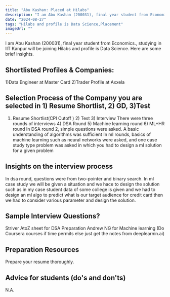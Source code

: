 ```yaml
---
title: "Abu Kashan: Placed at Hilabs"
description: "I am Abu Kashan (200031), final year student from Economics.: Hilabs and profile is Data Science"
date: "2024-08-27"
tags: "Hilabs and profile is Data Science,Placement"
imageUrl: ""
---
```


I am Abu Kashan (200031), final year student from Economics., studying in IIT Kanpur will be joining Hilabs and profile is Data Science. Here are some brief insights. 

## Shortlisted Profiles & Companies:
1)Data Engineer at Master Card 2)Trader Profile at Axxela

## Selection Process of the Company you are selected in 1) Resume Shortlist, 2) GD, 3)Test
1) Resume Shortlist(CPI Cutoff ) 2) Test 3) Interview There were three rounds of interviews 4) DSA Round 5) Machine learning round 6) ML+HR round In DSA round 2, simple questions were asked. A basic understanding of algorithms was sufficient In ml rounds, basics of machine learning such as neural networks were asked, and one case study type problem was asked in which you had to design a ml solution for a given problem

##  Insights on the interview process
In dsa round, questions were from two-pointer and binary search. In ml case study we will be given a situation and we hace to design the solution such as in my case student data of some college is given and we had to design an ml algo to predict what is our target audience for credit card then we had to consider various parameter and design the solution.

## Sample Interview Questions? 
Striver AtoZ sheet for DSA Preparation Andrew NG for Machine learning (Do Coursera courses if time permits else just get the notes from deeplearnin.ai)

## Preparation Resources
Prepare your resume thoroughly.

## Advice for students (do's and don'ts)
N.A.

